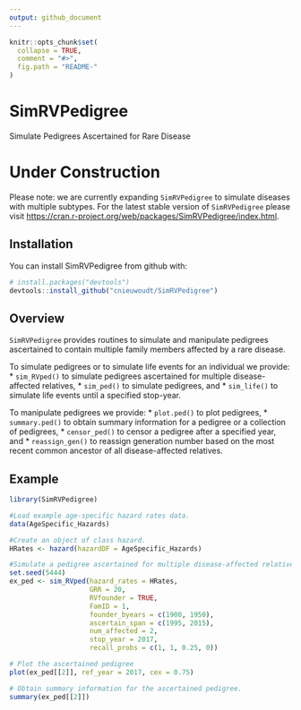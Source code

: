 ```yaml
---
output: github_document
---
```


<!-- README.md is generated from README.Rmd. Please edit that file -->

```r
knitr::opts_chunk$set(
  collapse = TRUE,
  comment = "#>",
  fig.path = "README-"
)
```

# SimRVPedigree
Simulate Pedigrees Ascertained for Rare Disease

# Under Construction

Please note: we are currently expanding `SimRVPedigree` to simulate diseases with multiple subtypes.  For the latest stable version of `SimRVPedigree` please visit <https://cran.r-project.org/web/packages/SimRVPedigree/index.html>.

## Installation

You can install SimRVPedigree from github with:

```r
# install.packages("devtools")
devtools::install_github("cnieuwoudt/SimRVPedigree")
```

## Overview
`SimRVPedigree` provides routines to simulate and manipulate pedigrees ascertained to contain multiple family members affected by a rare disease.

To simulate pedigrees or to simulate life events for an individual we provide:
* `sim_RVped()` to simulate pedigrees ascertained for multiple disease-affected relatives,
* `sim_ped()` to simulate pedigrees, and
* `sim_life()` to simulate life events until a specified stop-year.

To manipulate pedigrees we provide:
* `plot.ped()` to plot pedigrees,
* `summary.ped()` to obtain summary information for a pedigree or a collection of pedigrees,
* `censor_ped()` to censor a pedigree after a specified year, and
* `reassign_gen()` to reassign generation number based on the most recent common ancestor of all disease-affected relatives.

## Example

```r
library(SimRVPedigree)

#Load example age-specific hazard rates data.
data(AgeSpecific_Hazards)

#Create an object of class hazard.
HRates <- hazard(hazardDF = AgeSpecific_Hazards)

#Simulate a pedigree ascertained for multiple disease-affected relatives
set.seed(5444)
ex_ped <- sim_RVped(hazard_rates = HRates,
                    GRR = 20,
                    RVfounder = TRUE,
                    FamID = 1,
                    founder_byears = c(1900, 1950),
                    ascertain_span = c(1995, 2015),
                    num_affected = 2,
                    stop_year = 2017,
                    recall_probs = c(1, 1, 0.25, 0))

# Plot the ascertained pedigree
plot(ex_ped[[2]], ref_year = 2017, cex = 0.75)

# Obtain summary information for the ascertained pedigree.
summary(ex_ped[[2]])
```
